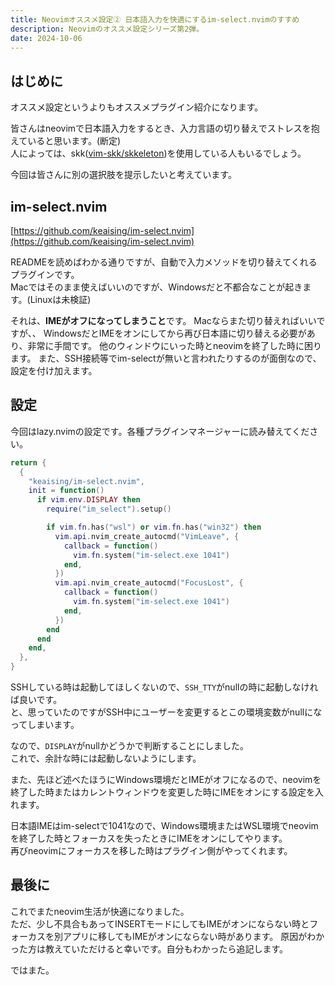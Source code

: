 ```yaml
---
title: Neovimオススメ設定② 日本語入力を快適にするim-select.nvimのすすめ
description: Neovimのオススメ設定シリーズ第2弾。
date: 2024-10-06
---
```


## はじめに

オススメ設定というよりもオススメプラグイン紹介になります。

皆さんはneovimで日本語入力をするとき、入力言語の切り替えでストレスを抱えていると思います。(断定)  
人によっては、skk([vim-skk/skkeleton](https://github.com/vim-skk/skkeleton))を使用している人もいるでしょう。

今回は皆さんに別の選択肢を提示したいと考えています。

## im-select.nvim

[https://github.com/keaising/im-select.nvim](https://github.com/keaising/im-select.nvim)

READMEを読めばわかる通りですが、自動で入力メソッドを切り替えてくれるプラグインです。  
Macではそのまま使えばいいのですが、Windowsだと不都合なことが起きます。(Linuxは未検証)

それは、**IMEがオフになってしまうこと**です。
Macならまた切り替えればいいですが、、
WindowsだとIMEをオンにしてから再び日本語に切り替える必要があり、非常に手間です。
他のウィンドウにいった時とneovimを終了した時に困ります。
また、SSH接続等でim-selectが無いと言われたりするのが面倒なので、設定を付け加えます。

## 設定

今回はlazy.nvimの設定です。各種プラグインマネージャーに読み替えてください。  

```lua title="im-select.lua"
return {
  {
    "keaising/im-select.nvim",
    init = function()
      if vim.env.DISPLAY then
        require("im_select").setup()

        if vim.fn.has("wsl") or vim.fn.has("win32") then
          vim.api.nvim_create_autocmd("VimLeave", {
            callback = function()
              vim.fn.system("im-select.exe 1041")
            end,
          })
          vim.api.nvim_create_autocmd("FocusLost", {
            callback = function()
              vim.fn.system("im-select.exe 1041")
            end,
          })
        end
      end
    end,
  },
}
```

SSHしている時は起動してほしくないので、`SSH_TTY`がnullの時に起動しなければ良いです。  
と、思っていたのですがSSH中にユーザーを変更するとこの環境変数がnullになってしまいます。

なので、`DISPLAY`がnullかどうかで判断することにしました。  
これで、余計な時には起動しないようにします。

また、先ほど述べたほうにWindows環境だとIMEがオフになるので、neovimを終了した時またはカレントウィンドウを変更した時にIMEをオンにする設定を入れます。

日本語IMEはim-selectで1041なので、Windows環境またはWSL環境でneovimを終了した時とフォーカスを失ったときにIMEをオンにしてやります。  
再びneovimにフォーカスを移した時はプラグイン側がやってくれます。

## 最後に

これでまたneovim生活が快適になりました。  
ただ、少し不具合もあってINSERTモードにしてもIMEがオンにならない時とフォーカスを別アプリに移してもIMEがオンにならない時があります。
原因がわかった方は教えていただけると幸いです。自分もわかったら追記します。

ではまた。
